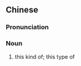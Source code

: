 {{also|这等}}
==Chinese==
{{zh-forms|s=这等}}

===Pronunciation===
{{zh-pron
|m=zhèděng
|cat=n
}}

===Noun===
{{zh-noun}}

# {{lb|zh|literary}} this kind of; this type of